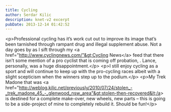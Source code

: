 ```yaml
---
title: Cycling
author: Serdar Kilic
description: knet-v2 excerpt
pubDate: 2013-12-14 01:42:52
---
```


&lt;p&gt;Professional cycling has it’s work cut out to improve its image that’s been tarnished through rampant drug and illegal supplement abuse. Not a day goes by as I sift through my &lt;a href="http://www.cyclingnews.com/"&gt;Cycling News&lt;/a&gt; feed that there isn’t some mention of a pro cyclist that is coming off probation, . Lance, personally, was a huge disappointment.&lt;/p&gt; &lt;p&gt;I still enjoy cycling as a sport and will continue to keep up with the pro-cycling races albeit with a slight scepticism when the winners step up to the podium.&lt;/p&gt; &lt;p&gt;My Trek Madone that was &lt;a href="http://weblog.kilic.net/previously/2010/07/24/stolen_-_trek_madone_45_-_glenwood_nsw_area"&gt;stolen-then-recovered&lt;/a&gt; is destined for a complete make-over, new wheels, new parts – this is going to be a side-project of mine to completely rebuild it. Should be fun!&lt;/p&gt;